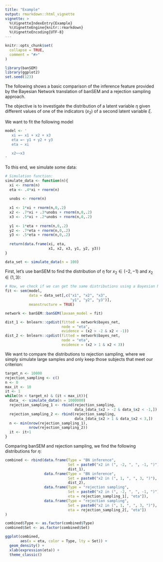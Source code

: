 ```yaml
---
title: "Example"
output: rmarkdown::html_vignette
vignette: >
  %\VignetteIndexEntry{Example}
  %\VignetteEngine{knitr::rmarkdown}
  %\VignetteEncoding{UTF-8}
---
```


```r
knitr::opts_chunk$set(
  collapse = TRUE,
  comment = "#>"
)
```

```r
library(banSEM)
library(ggplot2)
set.seed(123)
```

The following shows a basic comparison of the inference feature provided by
the Bayesian Network translation of banSEM and a rejection sampling approach.

The objective is to investigate the distribution of a latent variable $\eta$
given different values of one of the indicators ($x_2$) of a second latent variable $\xi$.

We want to fit the following model

```r
model <- ' 
   xi =~ x1 + x2 + x3
   eta =~ y1 + y2 + y3
   eta ~ xi
   
   x2~~x3
'
```


To this end, we simulate some data:
```r
# Simulation function:
simulate_data <- function(n){
  xi <- rnorm(n)
  eta <- .4*xi + rnorm(n)
  
  unobs <- rnorm(n)
  
  x1 <- 1*xi + rnorm(n,0,.2)
  x2 <- .7*xi + .3*unobs + rnorm(n,0,.2)
  x3 <- .5*xi + .2*unobs + rnorm(n,0,.2)
  
  y1 <- 1*eta + rnorm(n,0,.2)
  y2 <- .7*eta + rnorm(n,0,.2)
  y3 <- .5*eta + rnorm(n,0,.2)
  
  return(data.frame(xi, eta,
                    x1, x2, x3, y1, y2, y3))
}

data_set <- simulate_data(n = 100)
```

First, let's use banSEM to find the distribution of $\eta$ for $x_2 \in (-2, -1)$
and $x_2 \in (1,3)$:

```r
# Now, we check if we can get the same distributions using a Bayesian Network:
fit <- sem(model, 
           data = data_set[,c("x1", "x2", "x3",
                              "y1", "y2", "y3")],
           meanstructure = TRUE)

network <- banSEM::banSEM(lavaan_model = fit)

dist_1 <- bnlearn::cpdist(fitted = network$bayes_net,
                          node = "eta",
                          evidence = (x2 > -2 & x2 < -1))
dist_2 <- bnlearn::cpdist(fitted = network$bayes_net,
                          node = "eta",
                          evidence = (x2 > 1 & x2 < 3))
```

We want to compare the distributions to rejection sampling, where we simply simulate
large samples and only keep those subjects that meet our criterion:

```r
target_n <- 10000
rejection_sampling <- c()
n <- 0
max_it <- 10
it <- 1
while((n < target_n) & (it < max_it)){
  data_ <- simulate_data(n = 1000000)
  rejection_sampling_1 <- rbind(rejection_sampling,
                                data_[data_$x2 > -2 & data_$x2 < -1,])
  rejection_sampling_2 <- rbind(rejection_sampling,
                                data_[data_$x2 > 1 & data_$x2 < 3,])
  n <- min(nrow(rejection_sampling_1), 
           nrow(rejection_sampling_2))
  it <- it+1
}
```

Comparing banSEM and rejection sampling, we find the following distributions for $\eta$:

```r
combined <- rbind(data.frame(Type = "BN inference", 
                             Set = paste0("x2 in (", -2, ", ", -1, ")"), 
                             dist_1),
                  data.frame(Type = "BN inference", 
                             Set = paste0("x2 in (", 1, ", ", 3, ")"), 
                             dist_2),
                  data.frame(Type = "rejection sampling",
                             Set = paste0("x2 in (", -2, ", ", -1, ")"), 
                             eta = rejection_sampling_1[, "eta"]),
                  data.frame(Type = "rejection sampling",
                             Set = paste0("x2 in (", 1, ", ", 3, ")"), 
                             eta = rejection_sampling_2[, "eta"])
)

combined$Type <- as.factor(combined$Type)
combined$Set <- as.factor(combined$Set)

ggplot(combined, 
       aes(x = eta, color = Type, lty = Set)) +
  geom_density() +
  xlab(expression(eta)) +
  theme_classic()
```

